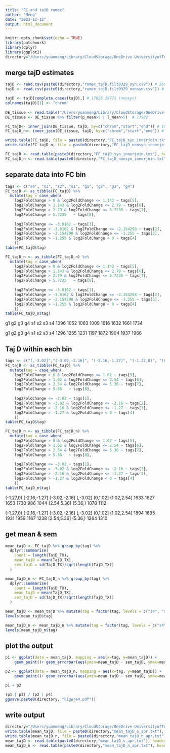 ```yaml
---
title: "FC and tajD rumex"
author: "Meng"
date: "2023-12-12"
output: html_document
---
```


```r
knitr::opts_chunk$set(echo = TRUE)
library(patchwork)
library(dplyr)
library(ggplot2)
directory="/Users/yuanmeng/Library/CloudStorage/OneDrive-UniversityofToronto/Manuscripts/rumex_haploid_sel/pixy/"
```

## merge tajD estimates
```r
tajD <- read.csv(paste0(directory,"rumex_tajD.filt0329_syn.csv")) # 26967
tajD <- read.csv(paste0(directory,"rumex_tajD.filt0329_nonsyn.csv")) # 26967

tajD <- tajD[complete.cases(tajD),] # 17026 19771 (nonsyn)
colnames(tajD)[1] <- "chrom"
    
DE_tissue <- read.table("/Users/yuanmeng/Library/CloudStorage/OneDrive-UniversityofToronto/Manuscripts/rumex_haploid_sel/deseq2/result_tissue_full.txt", header=T)
DE_tissue <- DE_tissue %>% filter(p_mean>5 | l_mean>5)  # 17982

FC_tajD<- inner_join(DE_tissue, tajD, by=c("chrom","start","end")) # 10863
FC_tajD_n<- inner_join(DE_tissue, tajD, by=c("chrom","start","end")) # 12658

write.table(FC_tajD, file = paste0(directory,"FC_tajD_syn_innerjoin.txt"), row.names = FALSE, quote = FALSE)
write.table(FC_tajD_n, file = paste0(directory,"FC_tajD_nonsyn_innerjoin.txt"), row.names = FALSE, quote = FALSE)

FC_tajD <- read.table(paste0(directory,"FC_tajD_syn_innerjoin.txt"), header =T)
FC_tajD_n <- read.table(paste0(directory,"FC_tajD_nonsyn_innerjoin.txt"), header =T)
```


## separate data into FC bin
```r
tags <- c("s4", "s3", "s2", "s1", "g1", "g2", "g3", "g4")
FC_tajD <- as_tibble(FC_tajD) %>% 
  mutate(tag = case_when(
    log2FoldChange > 0 & log2FoldChange <= 1.143 ~ tags[5],
    log2FoldChange > 1.143 & log2FoldChange <= 2.79 ~ tags[6],
    log2FoldChange > 2.79 & log2FoldChange <= 5.7235 ~ tags[7],
    log2FoldChange > 5.7235   ~ tags[8],
    
    log2FoldChange <= -3.0162 ~ tags[1],
    log2FoldChange > -3.0162 & log2FoldChange <= -2.154298 ~ tags[2],
    log2FoldChange > -2.154298 & log2FoldChange <= -1.255 ~ tags[3],
    log2FoldChange > -1.255 & log2FoldChange < 0 ~ tags[4]
    ))
table(FC_tajD$tag)

FC_tajD_n <- as_tibble(FC_tajD_n) %>% 
  mutate(tag = case_when(
    log2FoldChange > 0 & log2FoldChange <= 1.143 ~ tags[5],
    log2FoldChange > 1.143 & log2FoldChange <= 2.79 ~ tags[6],
    log2FoldChange > 2.79 & log2FoldChange <= 5.7235 ~ tags[7],
    log2FoldChange > 5.7235   ~ tags[8],
    
    log2FoldChange <= -3.0162 ~ tags[1],
    log2FoldChange > -3.0162 & log2FoldChange <= -2.154298 ~ tags[2],
    log2FoldChange > -2.154298 & log2FoldChange <= -1.255 ~ tags[3],
    log2FoldChange > -1.255 & log2FoldChange < 0 ~ tags[4]
    ))
table(FC_tajD_n$tag)

```
  g1   g2   g3   g4   s1   s2   s3   s4 
1096 1052 1063 1009 1616 1632 1661 1734 

  g1   g2   g3   g4   s1   s2   s3   s4 
1296 1255 1231 1197 1872 1904 1937 1966

## Taj D within each bin

```r
tags <- c("(,-3.02]","(-3.02,-2.16]", "(-2.16,-1.27]", "(-1.27,0)", "(0,1.02]", "(1.02,2.54]","(2.54,5.36]", "(5.36,)")
FC_tajD <- as_tibble(FC_tajD) %>% 
  mutate(tag = case_when(
    log2FoldChange > 0 & log2FoldChange <= 1.02 ~ tags[5],
    log2FoldChange > 1.02 & log2FoldChange <= 2.54 ~ tags[6],
    log2FoldChange > 2.54 & log2FoldChange <= 5.36 ~ tags[7],
    log2FoldChange > 5.36   ~ tags[8],
    
    log2FoldChange <= -3.02 ~ tags[1],
    log2FoldChange > -3.02 & log2FoldChange <= -2.16 ~ tags[2],
    log2FoldChange > -2.16 & log2FoldChange <= -1.27 ~ tags[3],
    log2FoldChange > -1.27 & log2FoldChange < 0 ~ tags[4]
    ))
table(FC_tajD$tag)

FC_tajD_n <- as_tibble(FC_tajD_n) %>% 
  mutate(tag = case_when(
    log2FoldChange > 0 & log2FoldChange <= 1.02 ~ tags[5],
    log2FoldChange > 1.02 & log2FoldChange <= 2.54 ~ tags[6],
    log2FoldChange > 2.54 & log2FoldChange <= 5.36 ~ tags[7],
    log2FoldChange > 5.36   ~ tags[8],
    
    log2FoldChange <= -3.02 ~ tags[1],
    log2FoldChange > -3.02 & log2FoldChange <= -2.16 ~ tags[2],
    log2FoldChange > -2.16 & log2FoldChange <= -1.27 ~ tags[3],
    log2FoldChange > -1.27 & log2FoldChange < 0 ~ tags[4]
    ))
table(FC_tajD_n$tag)
```
(-1.27,0) (-2.16,-1.27] (-3.02,-2.16]      (,-3.02]      (0,1.02]   (1.02,2.54] 
         1633          1627          1653          1730           986          1044 
  (2.54,5.36]       (5.36,) 
         1078          1112 

   (-1.27,0) (-2.16,-1.27] (-3.02,-2.16]      (,-3.02]      (0,1.02]   (1.02,2.54] 
         1894          1895          1931          1959          1167          1238 
  (2.54,5.36]       (5.36,) 
         1264          1310 
         

## get mean & sem
```r
mean_tajD <- FC_tajD %>% group_by(tag) %>%
  dplyr::summarise(
    count = length(TajD_TX),
    mean_tajD = mean(TajD_TX),
    sem_tajD = sd(TajD_TX)/sqrt(length(TajD_TX))
  )

mean_tajD_n <- FC_tajD_n %>% group_by(tag) %>%
  dplyr::summarise(
    count = length(TajD_TX),
    mean_tajD = mean(TajD_TX),
    sem_tajD = sd(TajD_TX)/sqrt(length(TajD_TX))
  )

mean_tajD <- mean_tajD %>% mutate(tag = factor(tag, levels = c("s4", "s3", "s2", "s1", "g1", "g2", "g3", "g4")))
levels(mean_tajD$tag)

mean_tajD_n <- mean_tajD_n %>% mutate(tag = factor(tag, levels = c("s4", "s3", "s2", "s1", "g1", "g2", "g3", "g4")))
levels(mean_tajD_n$tag)
```


## plot the output
```r
p1 <- ggplot(data = mean_tajD, mapping = aes(x=tag, y=mean_tajD)) + 
    geom_point()+ geom_errorbar(aes(ymin=mean_tajD - sem_tajD, ymax=mean_tajD + sem_tajD), width=.2, position=position_dodge(.9))+ ggtitle("a") +labs(x ="log2FoldChange",y = expression(D[s]))+ theme_classic()+ theme(text = element_text(size = 10), axis.title.x=element_blank(), axis.text.x=element_blank(), axis.ticks.x=element_blank())

p2 <- ggplot(data = mean_tajD_n, mapping = aes(x=tag, y=mean_tajD)) + 
    geom_point()+ geom_errorbar(aes(ymin=mean_tajD - sem_tajD, ymax=mean_tajD + sem_tajD), width=.2, position=position_dodge(.9))+ ggtitle("b") +labs(x ="log2FoldChange",y = expression(D[n]))+ theme_classic() + theme(text = element_text(size = 10), axis.title.x=element_blank(), axis.text.x=element_blank(), axis.ticks.x=element_blank()) 

p1 + p2
```

```r
(p1 | p3) / (p2 | p4) 
ggsave(paste0(directory, "Figure4.pdf"))
```


## write output
```r
directory="/Users/yuanmeng/Library/CloudStorage/OneDrive-UniversityofToronto/Manuscripts/rumex_haploid_sel/pixy/"
write.table(mean_tajD, file = paste0(directory,"mean_tajD_s_apr.txt"), row.names = FALSE, quote = FALSE)
write.table(mean_tajD_n, file = paste0(directory,"mean_tajD_n_apr.txt"), row.names = FALSE, quote = FALSE)
mean_tajD <- read.table(paste0(directory,"mean_tajD_s_apr.txt"), header = T)
mean_tajD_n <- read.table(paste0(directory,"mean_tajD_n_apr.txt"), header = T)

```

